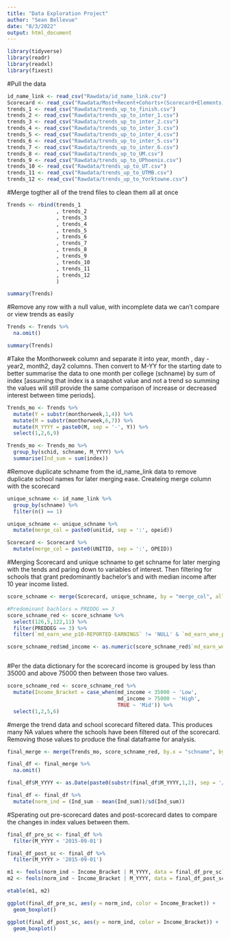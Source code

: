 ```yaml
---
title: "Data Exploration Project"
author: "Sean Bellevue"
date: "8/3/2022"
output: html_document
---
```


```r

library(tidyverse)
library(readr)
library(readxl)
library(fixest)

```

#Pull the data 
```r

id_name_link <- read_csv("Rawdata/id_name_link.csv")
Scorecard <- read_csv("Rawdata/Most+Recent+Cohorts+(Scorecard+Elements).csv")
trends_1 <- read_csv("Rawdata/trends_up_to_finish.csv")
trends_2 <- read_csv("Rawdata/trends_up_to_inter_1.csv")
trends_3 <- read_csv("Rawdata/trends_up_to_inter_2.csv")
trends_4 <- read_csv("Rawdata/trends_up_to_inter_3.csv")
trends_5 <- read_csv("Rawdata/trends_up_to_inter_4.csv")
trends_6 <- read_csv("Rawdata/trends_up_to_inter_5.csv")
trends_7 <- read_csv("Rawdata/trends_up_to_inter_6.csv")
trends_8 <- read_csv("Rawdata/trends_up_to_UM.csv")
trends_9 <- read_csv("Rawdata/trends_up_to_UPhoenix.csv")
trends_10 <- read_csv("Rawdata/trends_up_to_UT.csv")
trends_11 <- read_csv("Rawdata/trends_up_to_UTMB.csv")
trends_12 <- read_csv("Rawdata/trends_up_to_Yorktowne.csv")

```

#Merge togther all of the trend files to clean them all at once
```r
Trends <- rbind(trends_1
                , trends_2
                , trends_3
                , trends_4
                , trends_5
                , trends_6
                , trends_7
                , trends_8
                , trends_9
                , trends_10
                , trends_11
                , trends_12
                )

summary(Trends)
```

#Remove any row with a null value, with incomplete data we can't compare or view trends as easily
```r

Trends <- Trends %>% 
  na.omit()

summary(Trends)
```

#Take the Monthorweek column and separate it into year, month , day - year2, month2, day2 columns. Then convert to M-YY for the starting date to better summarise the data to one month per college (schname) by sum of index [assuming that index is a snapshot value and not a trend so summing the values will still provide the same comparison of increase or decreased interest between time periods].

```r

Trends_mo <- Trends %>% 
  mutate(Y = substr(monthorweek,1,4)) %>% 
  mutate(M = substr(monthorweek,6,7)) %>% 
  mutate(M_YYYY = paste0(M, sep = '-', Y)) %>% 
  select(1,2,6,9)

Trends_mo <- Trends_mo %>% 
  group_by(schid, schname, M_YYYY) %>% 
  summarise(Ind_sum = sum(index))

```

#Remove duplicate schname from the id_name_link data to remove duplicate school names for later merging ease. Createing merge column with the scorecard

```r

unique_schname <- id_name_link %>%
  group_by(schname) %>% 
  filter(n() == 1)

unique_schname <- unique_schname %>% 
  mutate(merge_col = paste0(unitid, sep = ':', opeid))

Scorecard <- Scorecard %>% 
  mutate(merge_col = paste0(UNITID, sep = ':', OPEID))

```

#Merging Scorecard and unique schname to get schname for later merging with the tends and paring down to variables of interest. Then filtering for schools that grant predominantly bachelor's and with median income after 10 year income listed.
```r

score_schname <- merge(Scorecard, unique_schname, by = "merge_col", all = TRUE)

#Predominant bachlors = PREDDG == 3
score_schname_red <- score_schname %>% 
  select(126,5,122,11) %>% 
  filter(PREDDEG == 3) %>% 
  filter(`md_earn_wne_p10-REPORTED-EARNINGS` != 'NULL' & `md_earn_wne_p10-REPORTED-EARNINGS` != 'PrivacySuppressed')

score_schname_red$md_income <- as.numeric(score_schname_red$`md_earn_wne_p10-REPORTED-EARNINGS`)



```

#Per the data dictionary for the scorecard income is grouped by less than 35000 and above 75000 then between those two values.
```r
score_schname_red <- score_schname_red %>% 
  mutate(Income_Bracket = case_when(md_income < 35000 ~ 'Low',
                                    md_income > 75000 ~ 'High',
                                    TRUE ~ 'Mid')) %>% 
  select(1,2,5,6)
```


#merge the trend data and school scorecard filtered data. This produces many NA values where the schools have been filtered out of the scorecard. Removing those values to produce the final dataframe for analysis.
```r

final_merge <- merge(Trends_mo, score_schname_red, by.x = "schname", by.y = "schname", all.x = TRUE)

final_df <- final_merge %>% 
  na.omit()

final_df$M_YYYY <- as.Date(paste0(substr(final_df$M_YYYY,1,2), sep = '/', '01', sep = '/', substr(final_df$M_YYYY,4,7)), format = '%m/%d/%Y')

final_df <- final_df %>% 
  mutate(norm_ind = (Ind_sum - mean(Ind_sum))/sd(Ind_sum))

```

#Sperating out pre-scorecard dates and post-scorecard dates to compare the changes in index values between them.
```r

final_df_pre_sc <- final_df %>% 
  filter(M_YYYY < '2015-09-01')

final_df_post_sc <- final_df %>% 
  filter(M_YYYY > '2015-09-01')


```

```r
m1 <- feols(norm_ind ~ Income_Bracket | M_YYYY, data = final_df_pre_sc)
m2 <- feols(norm_ind ~ Income_Bracket | M_YYYY, data = final_df_post_sc)

etable(m1, m2)

ggplot(final_df_pre_sc, aes(y = norm_ind, color = Income_Bracket)) +
  geom_boxplot()

ggplot(final_df_post_sc, aes(y = norm_ind, color = Income_Bracket)) +
  geom_boxplot()
```


